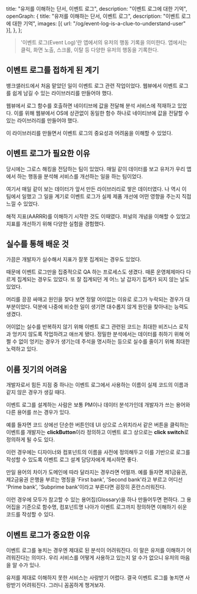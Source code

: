   title: "유저를 이해하는 단서, 이벤트 로그",
  description: "이벤트 로그에 대한 기억",
  openGraph: {
    title: "유저를 이해하는 단서, 이벤트 로그",
    description: "이벤트 로그에 대한 기억",
    images: [{ url: "/og/event-log-is-a-clue-to-understand-user" }],
  },
};

> '이벤트 로그(Event Log)'란 앱에서의 유저의 행동 기록을 의미한다. 앱에서는 클릭, 화면 노출, 스크롤, 이탈 등 다양한 유저의 행동을 기록한다.

## 이벤트 로그를 접하게 된 계기

뱅크샐러드에서 처음 맡았던 일이 이벤트 로그 관련 작업이었다. 웹뷰에서 이벤트 로그를 쉽게 남길 수 있는 라이브러리를 만들어야 했다.

웹뷰에서 로그 함수를 호출하면 네이티브에 값을 전달해 분석 서비스에 적재하고 있었다. 이를 위해 웹뷰에서 OS에 상관없이 동일한 함수 하나로 네이티브에 값을 전달할 수 있는 라이브러리를 만들어야 했다.

이 라이브러리를 만들면서 이벤트 로그의 중요성과 어려움을 이해할 수 있었다.

## 이벤트 로그가 필요한 이유

당시에는 그로스 해킹을 전담하는 팀이 있었다. 매일 같이 데이터를 보고 유저가 우리 앱에서 하는 행동을 분석해 서비스를 개선하는 일을 하는 팀이었다.

여기서 매일 같이 보는 데이터가 앞서 만든 라이브러리로 쌓은 데이터였다. 나 역시 이 팀에서 일했고 그 일을 계기로 이벤트 로그가 실제 제품 개선에 어떤 영향을 주는지 직접 느낄 수 있었다.

해적 지표(AARRR)를 이해하기 시작한 것도 이때였다. 퍼널의 개념을 이해할 수 있었고 지표를 개선하기 위해 다양한 실험을 경험했다.

## 실수를 통해 배운 것

가끔은 개발자가 실수해서 지표가 잘못 집계되는 경우도 있었다.

때문에 이벤트 로그만을 집중적으로 QA 하는 프로세스도 생겼다. 때론 운영체제마다 다르게 집계되는 경우도 있었다. 또 잘 집계되던 게 어느 날 갑자기 집계가 되지 않는 날도 있었다.

머리를 끙끙 싸매고 원인을 찾다 보면 정말 어이없는 이유로 로그가 누락되는 경우가 대부분이었다. 덕분에 나중에 비슷한 일이 생기면 대수롭지 않게 원인을 찾아내는 능력도 생겼다.

어이없는 실수를 반복하지 않기 위해 이벤트 로그 관련된 코드는 최대한 비즈니스 로직과 엉키지 않도록 작업하려고 애쓰게 됐다. 정밀한 분석에서는 데이터를 취하기 위해 어쩔 수 없이 엉키는 경우가 생기는데 주석을 명시하는 등으로 실수를 줄이기 위해 최대한 노력하고 있다.

## 이름 짓기의 어려움

개발자로서 힘든 지점 중 하나는 이벤트 로그에서 사용하는 이름이 실제 코드의 이름과 같지 않은 경우가 생길 때다.

이벤트 로그를 설계하는 사람은 보통 PM이나 데이터 분석가인데 개발자가 쓰는 용어와 다른 용어를 쓰는 경우가 있다.

예를 들자면 코드 상에선 단순한 버튼인데 UI 상으로 스위치라서 같은 버튼을 클릭하는 이벤트를 개발자는 **clickButton**이라 정의하고 이벤트 로그 상으로는 **click switch**로 정의하게 될 수도 있다.

이런 경우에는 디자이너와 컴포넌트의 이름을 사전에 정의해두고 이를 기반으로 로그를 작성할 수 있도록 이벤트 로그 설계 담당자에게 제시하면 좋다.

만일 용어의 차이가 도메인에 따라 달라지는 경우라면 어떨까. 예를 들자면 제1금융권, 제2금융권 은행을 부르는 명칭을 'First bank', 'Second bank'라고 부르고 어디선 'Prime bank', 'Subprime bank'이라고 부른다면 굉장히 혼란스러워진다.

이런 경우에 모두가 참고할 수 있는 용어집(Glossary)을 하나 만들어두면 편하다. 그 용어집을 기준으로 함수명, 컴포넌트명 나아가 이벤트 로그까지 정의하면 이해하기 쉬운 코드를 작성할 수 있다.

## 이벤트 로그가 중요한 이유

이벤트 로그를 놓치는 경우엔 제대로 된 분석이 어려워진다. 이 말은 유저를 이해하기 어려워진다는 의미다. 우리 서비스를 어떻게 사용하고 있는지 알 수가 없으니 유저의 마음을 알 수가 있나.

유저를 제대로 이해하지 못한 서비스는 사랑받기 어렵다. 결국 이벤트 로그를 놓치면 사랑받기 어려워진다. 그러니 꼼꼼하게 챙겨보자.
